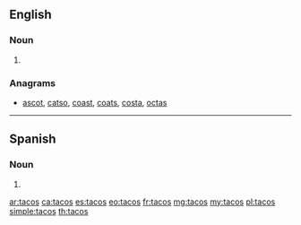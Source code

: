 {{also|TACOS}}
==English==

===Noun===
{{head|en|plural}}

# {{plural of|taco|lang=en}}

===Anagrams===
* [[ascot#English|ascot]], [[catso#English|catso]], [[coast#English|coast]], [[coats#English|coats]], [[costa#English|costa]], [[octas#English|octas]]

----

==Spanish==

===Noun===
{{head|es|noun form|g=m}}

# {{plural of|taco|lang=es}}

[[ar:tacos]]
[[ca:tacos]]
[[es:tacos]]
[[eo:tacos]]
[[fr:tacos]]
[[mg:tacos]]
[[my:tacos]]
[[pl:tacos]]
[[simple:tacos]]
[[th:tacos]]